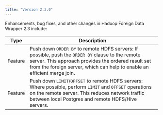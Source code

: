 ```yaml
---
title: "Version 2.3.0"
---
```


Enhancements, bug fixes, and other changes in Hadoop Foreign Data Wrapper 2.3 include:

| Type        | Description                                                                                                                                                                                                                             |
| ----------- |---------------------------------------------------------------------------------------------------------------------------------------------------------------------------------------------------------------------------------------- |
| Feature     | Push down `ORDER BY` to remote HDFS servers: If possible, push the `ORDER BY` clause to the remote server. This approach provides the ordered result set from the foreign server, which can help to enable an efficient merge join.     |
| Feature     | Push down `LIMIT`/`OFFSET` to remote HDFS servers: Where possible, perform `LIMIT` and `OFFSET` operations on the remote server. This reduces network traffic between local Postgres and remote HDFS/Hive servers.                      |



